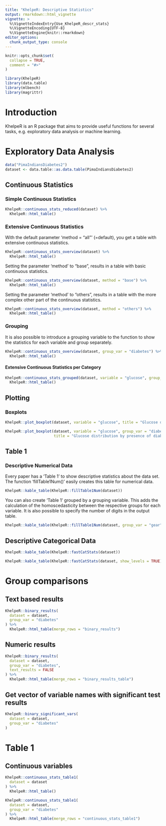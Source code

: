 ```yaml
---
title: "KhelpeR: Descriptive Statistics"
output: rmarkdown::html_vignette
vignette: >
  %\VignetteIndexEntry{Use_KhelpeR_descr_stats}
  %\VignetteEncoding{UTF-8}
  %\VignetteEngine{knitr::rmarkdown}
editor_options: 
  chunk_output_type: console
---
```


```r
knitr::opts_chunk$set(
  collapse = TRUE,
  comment = "#>"
)
```

```r
library(KhelpeR)
library(data.table)
library(mlbench)
library(magrittr)
```

# Introduction 

KhelpeR is an R package that aims to provide useful functions for several tasks, e.g. exploratory data analysis or machine learning. 

# Exploratory Data Analysis 

```r
data("PimaIndiansDiabetes2")
dataset <- data.table::as.data.table(PimaIndiansDiabetes2)
```

## Continuous Statistics 

### Simple Continuous Statistics 

```r
KhelpeR::continuous_stats_reduced(dataset) %>%
  KhelpeR::html_table()
```

### Extensive Continuous Statistics 

With the default parameter 'method = "all"' (=default), you get a table with extensive continuous statistics. 

```r
KhelpeR::continuous_stats_overview(dataset) %>%
  KhelpeR::html_table()
```

Setting the parameter 'method' to "base", results in a table with basic continuous statistics. 

```r
KhelpeR::continuous_stats_overview(dataset, method = "base") %>%
  KhelpeR::html_table()
```

Setting the parameter 'method' to "others", results in a table with the more complex other part of the continuous statistics. 

```r
KhelpeR::continuous_stats_overview(dataset, method = "others") %>%
  KhelpeR::html_table()
```

### Grouping 

It is also possible to introduce a grouping variable to the function to show the statistics for each variable and group separately.

```r
KhelpeR::continuous_stats_overview(dataset, group_var = "diabetes") %>%
  KhelpeR::html_table()
```

#### Extensive Continuous Statistics per Category

```r
KhelpeR::continuous_stats_grouped(dataset, variable = "glucose", group_var = "diabetes") %>%
  KhelpeR::html_table()
```

## Plotting

### Boxplots

```r
KhelpeR::plot_boxplot(dataset, variable = "glucose", title = "Glucose distribution", ylab = "Glucose")
```

```r
KhelpeR::plot_boxplot(dataset, variable = "glucose", group_var = "diabetes",
                      title = "Glucose distribution by presence of diabetes", ylab = "Glucose", xlab = "Diabetes")
```


## Table 1 

### Descriptive Numerical Data 

Every paper has a 'Table 1' to show descriptive statistics about the data set. The function 'fillTable1Num()' easily creates this table for numerical data. 

```r
KhelpeR::kable_table(KhelpeR::fillTable1Num(dataset))
```

You can also create 'Table 1' grouped by a grouping variable. This adds the calculation of the homoscedasticity between the respective groups for each variable. It is also possible to specify the number of digits in the output table. 

```r
KhelpeR::kable_table(KhelpeR::fillTable1Num(dataset, group_var = "gear", digits = 3))
```

## Descriptive Categorical Data 

```r
KhelpeR::kable_table(KhelpeR::fastCatStats(dataset))
```

```r
KhelpeR::kable_table(KhelpeR::fastCatStats(dataset, show_levels = TRUE))
```

# Group comparisons

## Text based results

```r
KhelpeR::binary_results(
  dataset = dataset,
  group_var = "diabetes"
) %>%
  KhelpeR::html_table(merge_rows = "binary_results")
```


## Numeric results

```r
KhelpeR::binary_results(
  dataset = dataset,
  group_var = "diabetes",
  text_results = FALSE
) %>%
  KhelpeR::html_table(merge_rows = "binary_results_table")
```

## Get vector of variable names with significant test results

```r
KhelpeR::binary_significant_vars(
  dataset = dataset,
  group_var = "diabetes"
)
```

# Table 1

## Continuous variables

```r
KhelpeR::continuous_stats_table1(
  dataset = dataset
) %>%
  KhelpeR::html_table()
```

```r
KhelpeR::continuous_stats_table1(
  dataset = dataset,
  group_var = "diabetes"
) %>%
  KhelpeR::html_table(merge_rows = "continuous_stats_table1")
```

